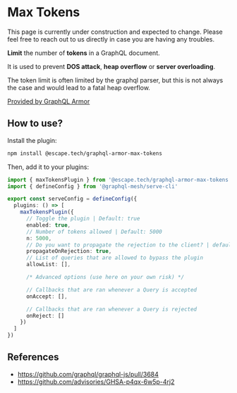 
# Max Tokens

<Callout>
  This page is currently under construction and expected to change. Please feel free to reach out to
  us directly in case you are having any troubles.
</Callout>

**Limit** the number of **tokens** in a GraphQL document.

It is used to prevent **DOS attack**, **heap overflow** or **server overloading**.

The token limit is often limited by the graphql parser, but this is not always the case and would
lead to a fatal heap overflow.

[Provided by GraphQL Armor](https://escape.tech/graphql-armor/docs/plugins/max-tokens)

## How to use?

Install the plugin:

```sh npm2yarn
npm install @escape.tech/graphql-armor-max-tokens
```

Then, add it to your plugins:

```ts filename="mesh.config.ts"
import { maxTokensPlugin } from '@escape.tech/graphql-armor-max-tokens'
import { defineConfig } from '@graphql-mesh/serve-cli'

export const serveConfig = defineConfig({
  plugins: () => [
    maxTokensPlugin({
      // Toggle the plugin | Default: true
      enabled: true,
      // Number of tokens allowed | Default: 5000
      n: 5000,
      // Do you want to propagate the rejection to the client? | default: true
      propagateOnRejection: true,
      // List of queries that are allowed to bypass the plugin
      allowList: [],

      /* Advanced options (use here on your own risk) */

      // Callbacks that are ran whenever a Query is accepted
      onAccept: [],

      // Callbacks that are ran whenever a Query is rejected
      onReject: []
    })
  ]
})
```

## References

- https://github.com/graphql/graphql-js/pull/3684
- https://github.com/advisories/GHSA-p4qx-6w5p-4rj2
